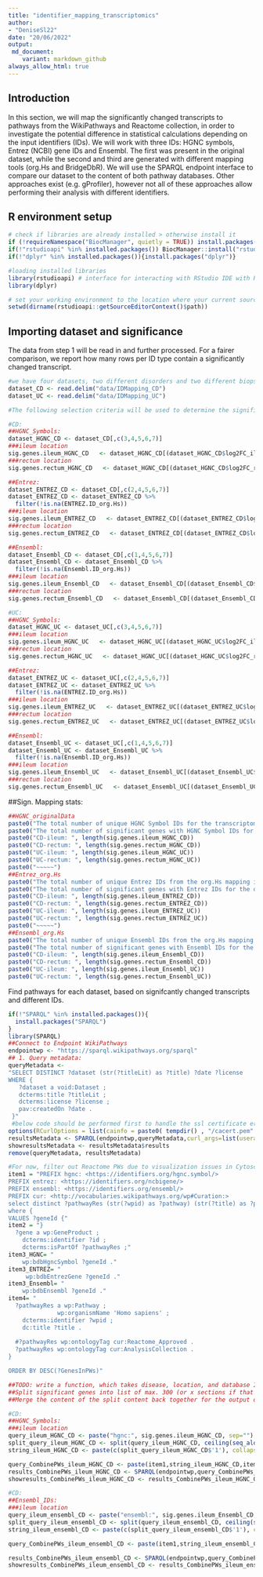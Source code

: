 ```yaml
---
title: "identifier_mapping_transcriptomics"
author: 
- "DeniseSl22"
date: "20/06/2022"
output:
 md_document:
    variant: markdown_github
always_allow_html: true
---
```

## Introduction
In this section, we will map the significantly changed transcripts to pathways from the WikiPathways and Reactome collection, in order to investigate the potential difference in statistical calculations depending on the input identifiers (IDs). We will work with three IDs: HGNC symbols, Entrez (NCBI) gene IDs and Ensembl. The first was present in the original dataset, while the second and third are generated with different mapping tools (org.Hs and BridgeDbR). We will use the SPARQL endpoint interface to compare our dataset to the content of both pathway databases. Other approaches exist (e.g. gProfiler), however not all of these approaches allow performing their analysis with different identifiers.

## R environment setup
```r
# check if libraries are already installed > otherwise install it
if (!requireNamespace("BiocManager", quietly = TRUE)) install.packages("BiocManager")
if(!"rstudioapi" %in% installed.packages()) BiocManager::install("rstudioapi")
if(!"dplyr" %in% installed.packages()){install.packages("dplyr")}

#loading installed libraries
library(rstudioapi) # interface for interacting with RStudio IDE with R code.
library(dplyr)

# set your working environment to the location where your current source file is saved into.
setwd(dirname(rstudioapi::getSourceEditorContext()$path))
```

## Importing dataset and significance
The data from step 1 will be read in and further processed. For a fairer comparison, we report how many rows per ID type contain a significantly changed transcript.
```r
#we have four datasets, two different disorders and two different biopsy locations
dataset_CD <- read.delim("data/IDMapping_CD")
dataset_UC <- read.delim("data/IDMapping_UC")

#The following selection criteria will be used to determine the significantly changed transcripts Fold change=1.5,log2FC=0.58 and p.value < 0.05.

#CD:
##HGNC_Symbols:
dataset_HGNC_CD <- dataset_CD[,c(3,4,5,6,7)]
###ileum location
sig.genes.ileum_HGNC_CD   <- dataset_HGNC_CD[(dataset_HGNC_CD$log2FC_ileum >= 0.58 | dataset_HGNC_CD$log2FC_ileum <= -0.58) & dataset_HGNC_CD$pvalue_ileum < 0.05, 1] 
###rectum location
sig.genes.rectum_HGNC_CD   <- dataset_HGNC_CD[(dataset_HGNC_CD$log2FC_rectum >= 0.58 | dataset_HGNC_CD$log2FC_rectum <= -0.58) & dataset_HGNC_CD$pvalue_rectum < 0.05, 1] 

##Entrez:
dataset_ENTREZ_CD <- dataset_CD[,c(2,4,5,6,7)]
dataset_ENTREZ_CD <- dataset_ENTREZ_CD %>% 
  filter(!is.na(ENTREZ.ID_org.Hs))
###ileum location
sig.genes.ileum_ENTREZ_CD   <- dataset_ENTREZ_CD[(dataset_ENTREZ_CD$log2FC_ileum >= 0.58 | dataset_ENTREZ_CD$log2FC_ileum <= -0.58) & dataset_ENTREZ_CD$pvalue_ileum < 0.05, 1] 
###rectum location
sig.genes.rectum_ENTREZ_CD   <- dataset_ENTREZ_CD[(dataset_ENTREZ_CD$log2FC_rectum >= 0.58 | dataset_ENTREZ_CD$log2FC_rectum <= -0.58) & dataset_ENTREZ_CD$pvalue_rectum < 0.05, 1] 

##Ensembl:
dataset_Ensembl_CD <- dataset_CD[,c(1,4,5,6,7)]
dataset_Ensembl_CD <- dataset_Ensembl_CD %>% 
  filter(!is.na(Ensembl.ID_org.Hs))
###ileum location
sig.genes.ileum_Ensembl_CD   <- dataset_Ensembl_CD[(dataset_Ensembl_CD$log2FC_ileum >= 0.58 | dataset_Ensembl_CD$log2FC_ileum <= -0.58) & dataset_Ensembl_CD$pvalue_ileum < 0.05, 1] 
###rectum location
sig.genes.rectum_Ensembl_CD   <- dataset_Ensembl_CD[(dataset_Ensembl_CD$log2FC_rectum >= 0.58 | dataset_Ensembl_CD$log2FC_rectum <= -0.58) & dataset_Ensembl_CD$pvalue_rectum < 0.05, 1] 

#UC:
##HGNC_Symbols:
dataset_HGNC_UC <- dataset_UC[,c(3,4,5,6,7)]
###ileum location
sig.genes.ileum_HGNC_UC   <- dataset_HGNC_UC[(dataset_HGNC_UC$log2FC_ileum >= 0.58 | dataset_HGNC_UC$log2FC_ileum <= -0.58) & dataset_HGNC_UC$pvalue_ileum < 0.05, 1] 
###rectum location
sig.genes.rectum_HGNC_UC   <- dataset_HGNC_UC[(dataset_HGNC_UC$log2FC_rectum >= 0.58 | dataset_HGNC_UC$log2FC_rectum <= -0.58) & dataset_HGNC_UC$pvalue_rectum < 0.05, 1] 

##Entrez:
dataset_ENTREZ_UC <- dataset_UC[,c(2,4,5,6,7)]
dataset_ENTREZ_UC <- dataset_ENTREZ_UC %>% 
  filter(!is.na(ENTREZ.ID_org.Hs))
###ileum location
sig.genes.ileum_ENTREZ_UC   <- dataset_ENTREZ_UC[(dataset_ENTREZ_UC$log2FC_ileum >= 0.58 | dataset_ENTREZ_UC$log2FC_ileum <= -0.58) & dataset_ENTREZ_UC$pvalue_ileum < 0.05, 1] 
###rectum location
sig.genes.rectum_ENTREZ_UC   <- dataset_ENTREZ_UC[(dataset_ENTREZ_UC$log2FC_rectum >= 0.58 | dataset_ENTREZ_UC$log2FC_rectum <= -0.58) & dataset_ENTREZ_UC$pvalue_rectum < 0.05, 1] 

##Ensembl:
dataset_Ensembl_UC <- dataset_UC[,c(1,4,5,6,7)]
dataset_Ensembl_UC <- dataset_Ensembl_UC %>% 
  filter(!is.na(Ensembl.ID_org.Hs))
###ileum location
sig.genes.ileum_Ensembl_UC   <- dataset_Ensembl_UC[(dataset_Ensembl_UC$log2FC_ileum >= 0.58 | dataset_Ensembl_UC$log2FC_ileum <= -0.58) & dataset_Ensembl_UC$pvalue_ileum < 0.05, 1] 
###rectum location
sig.genes.rectum_Ensembl_UC   <- dataset_Ensembl_UC[(dataset_Ensembl_UC$log2FC_rectum >= 0.58 | dataset_Ensembl_UC$log2FC_rectum <= -0.58) & dataset_Ensembl_UC$pvalue_rectum < 0.05, 1] 

```

##Sign. Mapping stats:
```r
##HGNC_originalData
paste0("The total number of unique HGNC Symbol IDs for the transcriptomics dataset is: ", length(unique(na.omit(dataset_CD$GeneSymbol))))
paste0("The total number of significant genes with HGNC Symbol IDs for the different disorders and locations is:") 
paste0("CD-ileum: ", length(sig.genes.ileum_HGNC_CD))
paste0("CD-rectum: ", length(sig.genes.rectum_HGNC_CD))
paste0("UC-ileum: ", length(sig.genes.ileum_HGNC_UC))
paste0("UC-rectum: ", length(sig.genes.rectum_HGNC_UC))
paste0("~~~~~")
##Entrez_org.Hs
paste0("The total number of unique Entrez IDs from the org.Hs mapping is: ", length(unique(na.omit(dataset_CD$ENTREZ.ID_org.Hs))))
paste0("The total number of significant genes with Entrez IDs for the different disorders and locations is:") 
paste0("CD-ileum: ", length(sig.genes.ileum_ENTREZ_CD))
paste0("CD-rectum: ", length(sig.genes.rectum_ENTREZ_CD))
paste0("UC-ileum: ", length(sig.genes.ileum_ENTREZ_UC))
paste0("UC-rectum: ", length(sig.genes.rectum_ENTREZ_UC))
paste0("~~~~~")
##Ensembl_org.Hs
paste0("The total number of unique Ensembl IDs from the org.Hs mapping is: ", length(unique(na.omit(dataset_CD$Ensembl.ID_org.Hs))))
paste0("The total number of significant genes with Ensembl IDs for the different disorders and locations is:") 
paste0("CD-ileum: ", length(sig.genes.ileum_Ensembl_CD))
paste0("CD-rectum: ", length(sig.genes.rectum_Ensembl_CD))
paste0("UC-ileum: ", length(sig.genes.ileum_Ensembl_UC))
paste0("UC-rectum: ", length(sig.genes.rectum_Ensembl_UC))
```
Find pathways for each dataset, based on signifcantly changed transcripts and different IDs.
```r
if(!"SPARQL" %in% installed.packages()){
  install.packages("SPARQL")
}
library(SPARQL)
##Connect to Endpoint WikiPathways
endpointwp <- "https://sparql.wikipathways.org/sparql"
## 1. Query metadata:
queryMetadata <-
"SELECT DISTINCT ?dataset (str(?titleLit) as ?title) ?date ?license 
WHERE {
   ?dataset a void:Dataset ;
   dcterms:title ?titleLit ;
   dcterms:license ?license ;
   pav:createdOn ?date .
 }"
 #below code should be performed first to handle the ssl certificate error
options(RCurlOptions = list(cainfo = paste0( tempdir() , "/cacert.pem" ), ssl.verifypeer = FALSE))
resultsMetadata <- SPARQL(endpointwp,queryMetadata,curl_args=list(useragent=R.version.string))
showresultsMetadata <- resultsMetadata$results
remove(queryMetadata, resultsMetadata)

#For now, filter out Reactome PWs due to visualization issues in Cytoscape.
item1 = "PREFIX hgnc: <https://identifiers.org/hgnc.symbol/>
PREFIX entrez: <https://identifiers.org/ncbigene/>
PREFIX ensembl: <https://identifiers.org/ensembl/>
PREFIX cur: <http://vocabularies.wikipathways.org/wp#Curation:>
select distinct ?pathwayRes (str(?wpid) as ?pathway) (str(?title) as ?pathwayTitle) (count(distinct ?geneId) AS ?GenesInPWs) 
where {
VALUES ?geneId {"
item2 = "}
  ?gene a wp:GeneProduct ;
    dcterms:identifier ?id ;
    dcterms:isPartOf ?pathwayRes ;"
item3_HGNC= "
    wp:bdbHgncSymbol ?geneId ."
item3_ENTREZ= "
     wp:bdbEntrezGene ?geneId ."
item3_Ensembl= "
    wp:bdbEnsembl ?geneId ."
item4= "
  ?pathwayRes a wp:Pathway ;
              wp:organismName 'Homo sapiens' ; 
    dcterms:identifier ?wpid ;
    dc:title ?title .
    
  #?pathwayRes wp:ontologyTag cur:Reactome_Approved . 
  ?pathwayRes wp:ontologyTag cur:AnalysisCollection .   
}

ORDER BY DESC(?GenesInPWs)"

##TODO: write a function, which takes disease, location, and database ID into account (for dataset and SPARQL query).
##Split significant genes into list of max. 300 (or x sections if that's easier), otherwise SPARQL endpoint trows a 414 error --> Ensembl has longest ID, 220 entries seems to be the max.
##Merge the content of the split content back together for the output of the PW Analysis.

#CD:
##HGNC_Symbols:
###ileum location
query_ileum_HGNC_CD <- paste("hgnc:", sig.genes.ileum_HGNC_CD, sep="")
split_query_ileum_HGNC_CD <- split(query_ileum_HGNC_CD, ceiling(seq_along(query_ileum_HGNC_CD) / 400))
string_ileum_HGNC_CD <- paste(c(split_query_ileum_HGNC_CD$'1'), collapse=' ' )

query_CombinePWs_ileum_HGNC_CD <- paste(item1,string_ileum_HGNC_CD,item2,item3_HGNC,item4)
results_CombinePWs_ileum_HGNC_CD <- SPARQL(endpointwp,query_CombinePWs_ileum_HGNC_CD,curl_args=list(useragent=R.version.string))
showresults_CombinePWs_ileum_HGNC_CD <- results_CombinePWs_ileum_HGNC_CD$results

#CD:
##Ensembl_IDs:
###ileum location
query_ileum_ensembl_CD <- paste("ensembl:", sig.genes.ileum_Ensembl_CD, sep="")
split_query_ileum_ensembl_CD <- split(query_ileum_ensembl_CD, ceiling(seq_along(query_ileum_ensembl_CD) / 220))
string_ileum_ensembl_CD <- paste(c(split_query_ileum_ensembl_CD$'1'), collapse=' ' )

query_CombinePWs_ileum_ensembl_CD <- paste(item1,string_ileum_ensembl_CD,item2,item3_Ensembl,item4)

results_CombinePWs_ileum_ensembl_CD <- SPARQL(endpointwp,query_CombinePWs_ileum_ensembl_CD,curl_args=list(useragent=R.version.string))
showresults_CombinePWs_ileum_ensembl_CD <- results_CombinePWs_ileum_ensembl_CD$results

```

